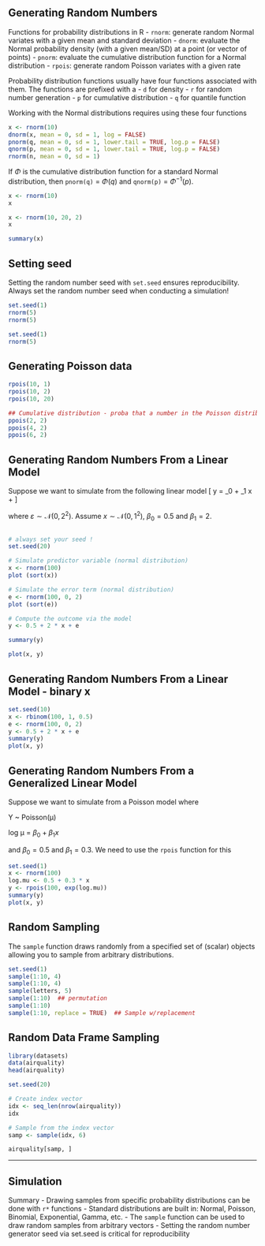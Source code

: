 
## Generating Random Numbers

Functions for probability distributions in R
- `rnorm`: generate random Normal variates with a given mean and standard deviation
- `dnorm`: evaluate the Normal probability density (with a given mean/SD) at a point (or vector of points)
- `pnorm`: evaluate the cumulative distribution function for a Normal distribution 
- `rpois`: generate random Poisson variates with a given rate


Probability distribution functions usually have four functions associated with them. The functions are prefixed with a
- `d` for density
- `r` for random number generation 
- `p` for cumulative distribution
- `q` for quantile function


Working with the Normal distributions requires using these four functions

```r
x <- rnorm(10) 
dnorm(x, mean = 0, sd = 1, log = FALSE)
pnorm(q, mean = 0, sd = 1, lower.tail = TRUE, log.p = FALSE)
qnorm(p, mean = 0, sd = 1, lower.tail = TRUE, log.p = FALSE)
rnorm(n, mean = 0, sd = 1)
```

If $\Phi$ is the cumulative distribution function for a standard
Normal distribution, then `pnorm(q)` = $\Phi(q)$ and `qnorm(p)` =
$Φ^{−1}(p)$.


```r
x <- rnorm(10) 
x

x <- rnorm(10, 20, 2) 
x

summary(x)
```


## Setting seed

Setting the random number seed with `set.seed` ensures reproducibility. Always set the random number seed when conducting a simulation!

```r
set.seed(1)
rnorm(5)
rnorm(5)

set.seed(1)
rnorm(5)

```


## Generating Poisson data

```r
rpois(10, 1)
rpois(10, 2)
rpois(10, 20)

## Cumulative distribution - proba that a number in the Poisson distrib of rate 2 is <= 2/4/6
ppois(2, 2)  
ppois(4, 2)
ppois(6, 2)
```


## Generating Random Numbers From a Linear Model

Suppose we want to simulate from the following linear model
\[
y = \beta_0 + \beta_1 x + \varepsilon
\]

where  $\varepsilon\sim\mathcal{N}(0, 2^2)$. 
Assume $x\sim\mathcal{N}(0,1^2)$, $\beta_0 = 0.5$ and $\beta_1 = 2$.

```r

# always set your seed !
set.seed(20)

# Simulate predictor variable (normal distribution)
x <- rnorm(100)
plot (sort(x))

# Simulate the error term (normal distribution)
e <- rnorm(100, 0, 2)
plot (sort(e))

# Compute the outcome via the model 
y <- 0.5 + 2 * x + e

summary(y)

plot(x, y)

```

## Generating Random Numbers From a Linear Model - binary x

```r
set.seed(10)
x <- rbinom(100, 1, 0.5)
e <- rnorm(100, 0, 2)
y <- 0.5 + 2 * x + e
summary(y)
plot(x, y)
```


## Generating Random Numbers From a Generalized Linear Model

Suppose we want to simulate from a Poisson model where

Y ~ Poisson(μ)

log μ = $\beta_0 + \beta_1x$

and $\beta_0 = 0.5$ and $\beta_1 = 0.3$. We need to use the `rpois` function for this

```r
set.seed(1)
x <- rnorm(100)
log.mu <- 0.5 + 0.3 * x
y <- rpois(100, exp(log.mu))
summary(y)
plot(x, y)
```

## Random Sampling

The `sample` function draws randomly from a specified set of (scalar) objects allowing you to sample from arbitrary distributions.

```r
set.seed(1)
sample(1:10, 4)
sample(1:10, 4)
sample(letters, 5)
sample(1:10)  ## permutation
sample(1:10)
sample(1:10, replace = TRUE)  ## Sample w/replacement
```

## Random Data Frame Sampling

```r
library(datasets)
data(airquality)
head(airquality)

set.seed(20)

# Create index vector
idx <- seq_len(nrow(airquality))
idx

# Sample from the index vector
samp <- sample(idx, 6)

airquality[samp, ]
```

---

## Simulation

Summary
- Drawing samples from specific probability distributions can be done with `r*` functions
- Standard distributions are built in: Normal, Poisson, Binomial, Exponential, Gamma, etc.
- The `sample` function can be used to draw random samples from arbitrary vectors
- Setting the random number generator seed via set.seed is critical for reproducibility
